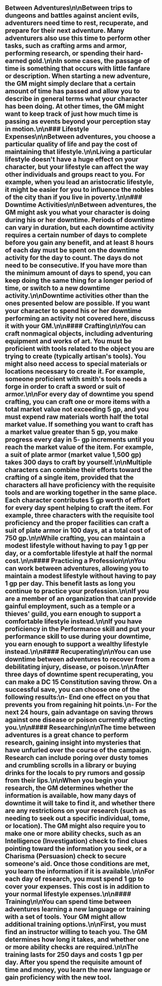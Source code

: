 ## Between Adventures\n\nBetween trips to dungeons and battles against ancient evils, adventurers need time to rest, recuperate, and prepare for their next adventure. Many adventurers also use this time to perform other tasks, such as crafting arms and armor, performing research, or spending their hard-earned gold.\n\nIn some cases, the passage of time is something that occurs with little fanfare or description. When starting a new adventure, the GM might simply declare that a certain amount of time has passed and allow you to describe in general terms what your character has been doing. At other times, the GM might want to keep track of just how much time is passing as events beyond your perception stay in motion.\n\n### Lifestyle Expenses\n\nBetween adventures, you choose a particular quality of life and pay the cost of maintaining that lifestyle.\n\nLiving a particular lifestyle doesn't have a huge effect on your character, but your lifestyle can affect the way other individuals and groups react to you. For example, when you lead an aristocratic lifestyle, it might be easier for you to influence the nobles of the city than if you live in poverty.\n\n### Downtime Activities\n\nBetween adventures, the GM might ask you what your character is doing during his or her downtime. Periods of downtime can vary in duration, but each downtime activity requires a certain number of days to complete before you gain any benefit, and at least 8 hours of each day must be spent on the downtime activity for the day to count. The days do not need to be consecutive. If you have more than the minimum amount of days to spend, you can keep doing the same thing for a longer period of time, or switch to a new downtime activity.\n\nDowntime activities other than the ones presented below are possible. If you want your character to spend his or her downtime performing an activity not covered here, discuss it with your GM.\n\n#### Crafting\n\nYou can craft nonmagical objects, including adventuring equipment and works of art. You must be proficient with tools related to the object you are trying to create (typically artisan's tools). You might also need access to special materials or locations necessary to create it. For example, someone proficient with smith's tools needs a forge in order to craft a sword or suit of armor.\n\nFor every day of downtime you spend crafting, you can craft one or more items with a total market value not exceeding 5 gp, and you must expend raw materials worth half the total market value. If something you want to craft has a market value greater than 5 gp, you make progress every day in 5- gp increments until you reach the market value of the item. For example, a suit of plate armor (market value 1,500 gp) takes 300 days to craft by yourself.\n\nMultiple characters can combine their efforts toward the crafting of a single item, provided that the characters all have proficiency with the requisite tools and are working together in the same place. Each character contributes 5 gp worth of effort for every day spent helping to craft the item. For example, three characters with the requisite tool proficiency and the proper facilities can craft a suit of plate armor in 100 days, at a total cost of 750 gp.\n\nWhile crafting, you can maintain a modest lifestyle without having to pay 1 gp per day, or a comfortable lifestyle at half the normal cost.\n\n#### Practicing a Profession\n\nYou can work between adventures, allowing you to maintain a modest lifestyle without having to pay 1 gp per day. This benefit lasts as long you continue to practice your profession.\n\nIf you are a member of an organization that can provide gainful employment, such as a temple or a thieves' guild, you earn enough to support a comfortable lifestyle instead.\n\nIf you have proficiency in the Performance skill and put your performance skill to use during your downtime, you earn enough to support a wealthy lifestyle instead.\n\n#### Recuperating\n\nYou can use downtime between adventures to recover from a debilitating injury, disease, or poison.\n\nAfter three days of downtime spent recuperating, you can make a DC 15 Constitution saving throw. On a successful save, you can choose one of the following results:\n- End one effect on you that prevents you from regaining hit points.\n- For the next 24 hours, gain advantage on saving throws against one disease or poison currently affecting you.\n\n#### Researching\n\nThe time between adventures is a great chance to perform research, gaining insight into mysteries that have unfurled over the course of the campaign. Research can include poring over dusty tomes and crumbling scrolls in a library or buying drinks for the locals to pry rumors and gossip from their lips.\n\nWhen you begin your research, the GM determines whether the information is available, how many days of downtime it will take to find it, and whether there are any restrictions on your research (such as needing to seek out a specific individual, tome, or location). The GM might also require you to make one or more ability checks, such as an Intelligence (Investigation) check to find clues pointing toward the information you seek, or a Charisma (Persuasion) check to secure someone's aid. Once those conditions are met, you learn the information if it is available.\n\nFor each day of research, you must spend 1 gp to cover your expenses. This cost is in addition to your normal lifestyle expenses.\n\n#### Training\n\nYou can spend time between adventures learning a new language or training with a set of tools. Your GM might allow additional training options.\n\nFirst, you must find an instructor willing to teach you. The GM determines how long it takes, and whether one or more ability checks are required.\n\nThe training lasts for 250 days and costs 1 gp per day. After you spend the requisite amount of time and money, you learn the new language or gain proficiency with the new tool.